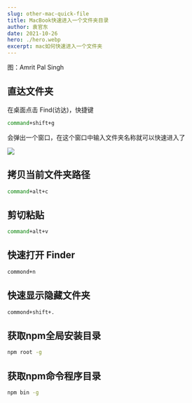 ```yaml
---
slug: other-mac-quick-file
title: MacBook快速进入一个文件夹目录
author: 袁官东
date: 2021-10-26
hero: ./hero.webp
excerpt: mac如何快速进入一个文件夹
---
```


<div className={"img-desc"}>图：Amrit Pal Singh</div>


## 直达文件夹

在桌面点击 Find(访达)，快捷键

```bash
command+shift+g
```

会弹出一个窗口，在这个窗口中输入文件夹名称就可以快速进入了

<img src="./1.jpg" />

## 拷贝当前文件夹路径

```bash
command+alt+c
```

## 剪切粘贴

```bash
command+alt+v
```

## 快速打开 Finder

```bash
commond+n
```

## 快速显示隐藏文件夹
```bash
commond+shift+.
```

## 获取npm全局安装目录
```bash
npm root -g
```

## 获取npm命令程序目录
```bash
npm bin -g
```